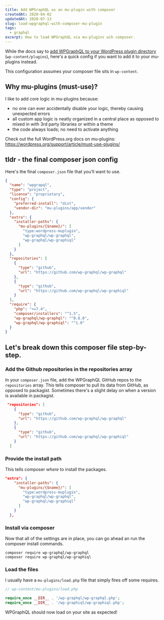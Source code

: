 ```yaml
---
title: Add WPGraphQL as an mu-plugin with composer
createdAt: 2020-04-02
updatedAt: 2020-07-13
slug: load-wpgraphql-with-composer-mu-plugin
tags:
  - graphql
excerpt: How to load WPGraphQL via mu-plugins wih composer.
---
```


While the docs say to [add WPGraphQL to your WordPress plugin directory](https://docs.wpgraphql.com/getting-started/install-and-activate/#github---download--clone-plugin 'WPGraphQL documentation page') (`wp-content/plugins`), here's a quick config if you want to add it to your mu-plugins instead.

This configuration assumes your composer file sits in `wp-content`.

## Why mu-plugins (must-use)?

I like to add core logic in mu-plugins because:

- no one can ever accidentally disable your logic, thereby causing unexpected errors
- all custom app logic is neatly organized in a central place as opposed to mixed in with 3rd party libraries or within a theme
- the code always loads; no need to activate anything

Check out the full WordPress.org docs on mu-plugins: https://wordpress.org/support/article/must-use-plugins/

## tldr - the final composer json config

Here's the final `composer.json` file that you'll want to use.

```json
{
  "name": "wpgrapql",
  "type": "project",
  "license": "proprietary",
  "config": {
    "preferred-install": "dist",
    "vendor-dir": "mu-plugins/app/vendor"
  },
  "extra": {
    "installer-paths": {
      "mu-plugins/{$name}/": [
        "type:wordpress-muplugin",
        "wp-graphql/wp-graphql",
        "wp-graphql/wp-graphiql"
      ]
    }
  },
  "repositories": [
    {
      "type": "github",
      "url": "https://github.com/wp-graphql/wp-graphql"
    },
    {
      "type": "github",
      "url": "https://github.com/wp-graphql/wp-graphiql"
    }
  ],
  "require": {
    "php": ">=7.4",
    "composer/installers": "^1.5",
    "wp-graphql/wp-graphql": "^0.8.0",
    "wp-graphql/wp-graphiql": "^1.0"
  }
}
```

## Let's break down this composer file step-by-step.

### Add the Github repositories in the repositories array

In your `composer.json` file, add the WPGraphQL GitHub repos to the `repositories` array. This tells composer to pull its data from GitHub, as opposed to packagist. Sometimes there's a slight delay on when a version is available in packagist.

```json
 "repositories": [
    {
      "type": "github",
      "url": "https://github.com/wp-graphql/wp-graphql"
    },
    {
      "type": "github",
      "url": "https://github.com/wp-graphql/wp-graphiql"
    }
  ]

```

### Provide the install path

This tells composer _where_ to install the packages.

```json
"extra": {
    "installer-paths": {
      "mu-plugins/{$name}/": [
        "type:wordpress-muplugin",
        "wp-graphql/wp-graphql",
        "wp-graphql/wp-graphiql"
      ]
    }
  },
```

### Install via composer

Now that all of the settings are in place, you can go ahead an run the composer install commands.

```shell
composer require wp-graphql/wp-graphql
composer require wp-graphql/wp-graphiql
```

### Load the files

I usually have a `mu-plugins/load.php` file that simply fires off some requires.

```php
// wp-content/mu-plugins/load.php

require_once __DIR__ . '/wp-graphql/wp-graphql.php';
require_once __DIR__ . '/wp-graphiql/wp-graphiql.php';
```

WPGraphQL should now load on your site as expected!
